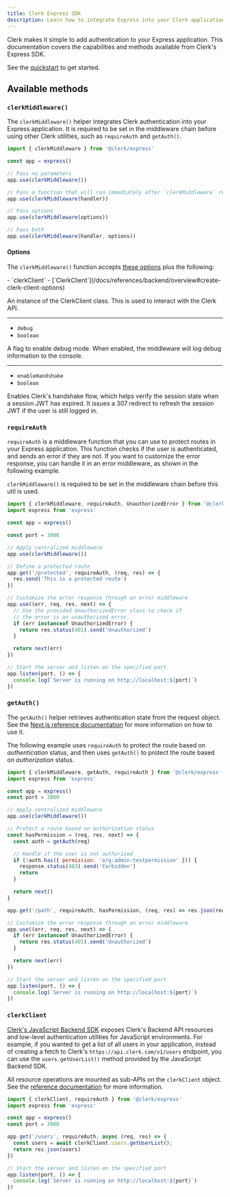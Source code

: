 ```yaml
---
title: Clerk Express SDK
description: Learn how to integrate Express into your Clerk application.
---
```


Clerk makes it simple to add authentication to your Express application. This documentation covers the capabilities and methods available from Clerk's Express SDK.

See the [quickstart](/docs/quickstarts/express) to get started.

## Available methods

### `clerkMiddleware()`

The `clerkMiddleware()` helper integrates Clerk authentication into your Express application. It is required to be set in the middleware chain before using other Clerk utilities, such as `requireAuth` and `getAuth()`.

```js
import { clerkMiddleware } from '@clerk/express'

const app = express()

// Pass no parameters
app.use(clerkMiddleware())

// Pass a function that will run immediately after `clerkMiddleware` runs
app.use(clerkMiddleware(handler))

// Pass options
app.use(clerkMiddleware(options))

// Pass both
app.use(clerkMiddleware(handler, options))
```

#### Options

The `clerkMiddleware()` function accepts [these options](https://clerk.com/docs/references/nextjs/clerk-middleware#clerk-middleware-options) plus the following:

<Properties>
  - `clerkClient`
  - [`ClerkClient`](/docs/references/backend/overview#create-clerk-client-options)

  An instance of the ClerkClient class. This is used to interact with the Clerk API.

  ---

  - `debug`
  - `boolean`

  A flag to enable debug mode. When enabled, the middleware will log debug information to the console.

  ---

  - `enableHandshake`
  - `boolean`

  Enables Clerk's handshake flow, which helps verify the session state when a session JWT has expired. It issues a 307 redirect to refresh the session JWT if the user is still logged in.
</Properties>

### `requireAuth`

`requireAuth` is a middleware function that you can use to protect routes in your Express application. This function checks if the user is authenticated, and sends an error if they are not. If you want to customize the error response, you can handle it in an error middleware, as shown in the following example.

`clerkMiddleware()` is required to be set in the middleware chain before this util is used.

```js
import { clerkMiddleware, requireAuth, UnauthorizedError } from '@clerk/express'
import express from 'express'

const app = express()

const port = 3000

// Apply centralized middleware
app.use(clerkMiddleware())

// Define a protected route
app.get('/protected', requireAuth, (req, res) => {
  res.send('This is a protected route')
})

// Customize the error response through an error middleware
app.use((err, req, res, next) => {
  // Use the provided UnauthorizedError class to check if
  // the error is an unauthorized error.
  if (err instanceof UnauthorizedError) {
    return res.status(401).send('Unauthorized')
  }

  return next(err)
})

// Start the server and listen on the specified port
app.listen(port, () => {
  console.log(`Server is running on http://localhost:${port}`)
})
```

### `getAuth()`

The `getAuth()` helper retrieves authentication state from the request object. See the [Next.js reference documentation](https://clerk.com/docs/references/nextjs/get-auth) for more information on how to use it.

The following example uses `requireAuth` to protect the route based on _authentication_ status, and then uses `getAuth()` to protect the route based on _authorization_ status.

```js
import { clerkMiddleware, getAuth, requireAuth } from '@clerk/express'
import express from 'express'

const app = express()
const port = 3000

// Apply centralized middleware
app.use(clerkMiddleware())

// Protect a route based on authorization status
const hasPermission = (req, res, next) => {
  const auth = getAuth(req)

  // Handle if the user is not authorized
  if (!auth.has({ permission: 'org:admin:testpermission' })) {
    response.status(403).send('Forbidden')
    return
  }

  return next()
}

app.get('/path', requireAuth, hasPermission, (req, res) => res.json(req.auth))

// Customize the error response through an error middleware
app.use((err, req, res, next) => {
  if (err instanceof UnauthorizedError) {
    return res.status(401).send('Unauthorized')
  }

  return next(err)
})

// Start the server and listen on the specified port
app.listen(port, () => {
  console.log(`Server is running on http://localhost:${port}`)
})
```

### `clerkClient`

[Clerk's JavaScript Backend SDK](/docs/references/backend/overview) exposes Clerk's Backend API resources and low-level authentication utilities for JavaScript environments. For example, if you wanted to get a list of all users in your application, instead of creating a fetch to Clerk's `https://api.clerk.com/v1/users` endpoint, you can use the `users.getUserList()` method provided by the JavaScript Backend SDK.

All resource operations are mounted as sub-APIs on the `clerkClient` object. See the [reference documentation](/docs/references/backend/overview#usage) for more information.

```js
import { clerkClient, requireAuth } from '@clerk/express'
import express from 'express'

const app = express()
const port = 3000

app.get('/users', requireAuth, async (req, res) => {
  const users = await clerkClient.users.getUserList();
  return res.json(users)
})

// Start the server and listen on the specified port
app.listen(port, () => {
  console.log(`Server is running on http://localhost:${port}`)
})
```
